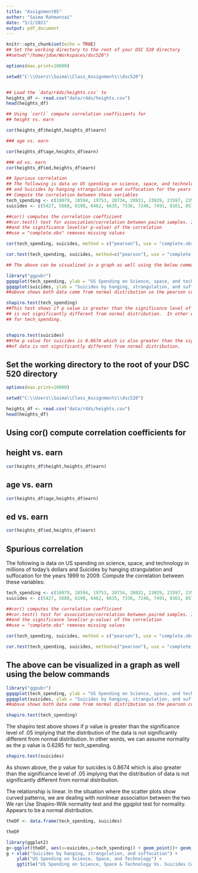 ```yaml
---
title: "Assignment05"
author: "Saima Rahmanzai"
date: "5/2/2021"
output: pdf_document
---
```


```r
knitr::opts_chunk$set(echo = TRUE)
## Set the working directory to the root of your DSC 520 directory
##setwd("/home/jdoe/Workspaces/dsc520")

options(max.print=10000)

setwd("C:\\Users\\Saima\\Class_Assignments\\dsc520")


## Load the `data/r4ds/heights.csv` to
heights_df <- read.csv("data/r4ds/heights.csv")
head(heights_df)

## Using `cor()` compute correlation coefficients for
## height vs. earn

cor(heights_df$height,heights_df$earn)

### age vs. earn

cor(heights_df$age,heights_df$earn)

### ed vs. earn
cor(heights_df$ed,heights_df$earn)

## Spurious correlation
## The following is data on US spending on science, space, and technology in millions of today's dollars
## and Suicides by hanging strangulation and suffocation for the years 1999 to 2009
## Compute the correlation between these variables
tech_spending <- c(18079, 18594, 19753, 20734, 20831, 23029, 23597, 23584, 25525, 27731, 29449)
suicides <- c(5427, 5688, 6198, 6462, 6635, 7336, 7248, 7491, 8161, 8578, 9000)

##cor() computes the correlation coefficient
##cor.test() test for association/correlation between paired samples. It returns both the correlation coefficient 
##and the significance level(or p-value) of the correlation
##use = "complete.obs" removes missing values

cor(tech_spending, suicides, method = c("pearson"), use = "complete.obs")

cor.test(tech_spending, suicides, method=c("pearson"), use = "complete.obs")

## The above can be visualized in a graph as well using the below commands

library("ggpubr")
ggqqplot(tech_spending, ylab = "US Spending on Science, space, and technology")
ggqqplot(suicides, ylab = "Suicides by hanging, strangulation, and suffocation")
##above shows both data come from normal distribution so the pearson correlation works.

shapiro.test(tech_spending)
##This test shows if p value is greater than the significance level of .05 implying that the distribution of the data
## is not significantly different from normal distribution.  In other words, we can assume normality as the p value is 0.6285
## for tech_spending.


shapiro.test(suicides)
##the p value for suicides is 0.8674 which is also greater than the significance level of .05 implying that the distribution
##of data is not significantly different from normal distribution.


```

## Set the working directory to the root of your DSC 520 directory
```r
options(max.print=10000)

setwd("C:\\Users\\Saima\\Class_Assignments\\dsc520")

heights_df <- read.csv("data/r4ds/heights.csv")
head(heights_df)


```



## Using cor() compute correlation coefficients for
## height vs. earn

```r
cor(heights_df$height,heights_df$earn)
```
## age vs. earn
```r
cor(heights_df$age,heights_df$earn)
```
## ed vs. earn
```r
cor(heights_df$ed,heights_df$earn)
```


## Spurious correlation
The following is data on US spending on science, space, and technology in millions of today's dollars and Suicides by hanging strangulation and suffocation for the years 1999 to 2009.  Compute the correlation between these variables:

```r
tech_spending <- c(18079, 18594, 19753, 20734, 20831, 23029, 23597, 23584, 25525, 27731, 29449)
suicides <- c(5427, 5688, 6198, 6462, 6635, 7336, 7248, 7491, 8161, 8578, 9000)

##cor() computes the correlation coefficient
##cor.test() test for association/correlation between paired samples. It returns both the correlation coefficient 
##and the significance level(or p-value) of the correlation
##use = "complete.obs" removes missing values

cor(tech_spending, suicides, method = c("pearson"), use = "complete.obs")

cor.test(tech_spending, suicides, method=c("pearson"), use = "complete.obs")

```


## The above can be visualized in a graph as well using the below commands

```r
library("ggpubr")
ggqqplot(tech_spending, ylab = "US Spending on Science, space, and technology")
ggqqplot(suicides, ylab = "Suicides by hanging, strangulation, and suffocation")
##above shows both data come from normal distribution so the pearson correlation works.
```

```r
shapiro.test(tech_spending)
```

The shapiro test above shows if p value is greater than the significance level of .05 implying that the distribution of the data is not significantly different from normal distribution.  In other words, we can assume normality as the p value is 0.6285 for tech_spending.

```r
shapiro.test(suicides)
```

As shown above, the p value for suicides is 0.8674 which is also greater than the significance level of .05 implying that the distribution of data is not significantly different from normal distribution.

The relationship is linear. In the situation where the scatter plots show curved patterns, we are dealing with nonlinear association between the two We ran Use Shapiro-Wilk normality test and the ggqplot test for normality.  Appears to be a normal distribution.


```r
theDF <- data.frame(tech_spending, suicides)

theDF

library(ggplot2)
g<-ggplot(theDF, aes(x=suicides,y=tech_spending)) + geom_point()+ geom_smooth(formula = y~x, method='lm')
g + xlab("Suicides by hanging, strangulation, and suffocation") +
    ylab("US Spending on Science, Space, and Technology") +
    ggtitle("US Spending on Science, Space & Technology Vs. Suicides Correlation")
```

